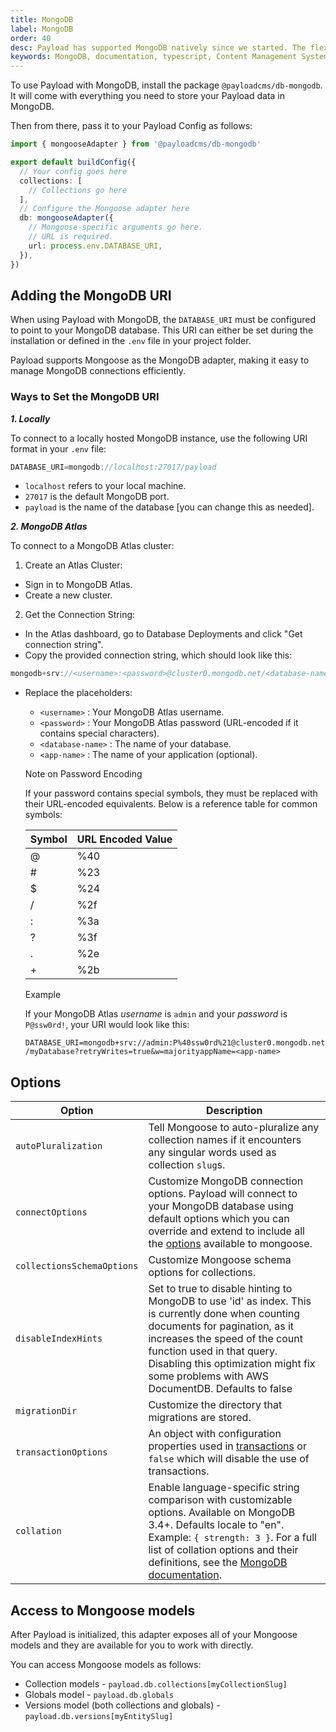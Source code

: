```yaml
---
title: MongoDB
label: MongoDB
order: 40
desc: Payload has supported MongoDB natively since we started. The flexible nature of MongoDB lends itself well to Payload's powerful fields.
keywords: MongoDB, documentation, typescript, Content Management System, cms, headless, javascript, node, react, nextjs
---
```


To use Payload with MongoDB, install the package `@payloadcms/db-mongodb`. It will come with everything you need to
store your Payload data in MongoDB.

Then from there, pass it to your Payload Config as follows:

```ts
import { mongooseAdapter } from '@payloadcms/db-mongodb'

export default buildConfig({
  // Your config goes here
  collections: [
    // Collections go here
  ],
  // Configure the Mongoose adapter here
  db: mongooseAdapter({
    // Mongoose-specific arguments go here.
    // URL is required.
    url: process.env.DATABASE_URI,
  }),
})
```

## Adding the MongoDB URI
When using Payload with MongoDB, the ``DATABASE_URI`` must be configured to point to your MongoDB database. This URI can either be set during the installation or defined in the ``.env`` file in your project folder.

Payload supports Mongoose as the MongoDB adapter, making it easy to manage MongoDB connections efficiently. 

### **Ways to Set the MongoDB URI**

***1. Locally***

To connect to a locally hosted MongoDB instance, use the following URI format in your `.env` file:

```ts
DATABASE_URI=mongodb://localhost:27017/payload
```

- `localhost` refers to your local machine.
- `27017` is the default MongoDB port.
- `payload` is the name of the database [you can change this as needed].

***2. MongoDB Atlas***

To connect to a MongoDB Atlas cluster:

1. Create an Atlas Cluster:
- Sign in to MongoDB Atlas.
- Create a new cluster.

2. Get the Connection String:
- In the Atlas dashboard, go to Database Deployments and click "Get connection string".
- Copy the provided connection string, which should look like this:
```ts
mongodb+srv://<username>:<password>@cluster0.mongodb.net/<database-name>?retryWrites=true&w=majority&appName=<app-name>
```
- Replace the placeholders:
  - `<username>` : Your MongoDB Atlas username.
  - `<password>` : Your MongoDB Atlas password (URL-encoded if it contains special characters).
  - `<database-name>` : The name of your database.
  - `<app-name>` : The name of your application (optional).

  Note on Password Encoding

  If your password contains special symbols, they must be replaced with their URL-encoded equivalents. Below is a reference table for common symbols:

  | Symbol                      | URL Encoded Value                 |
  | --------------------------- | --------------------------------- |  
  | @                           | %40                               |
  | #                           | %23                               |
  | $                           | %24                               |
  | /                           | %2f                               |
  | :                           | %3a                               |
  | ?                           | %3f                               |
  | .                           | %2e                               |
  | +                           | %2b                               |

  Example

  If your MongoDB Atlas *username* is `admin` and your *password* is `P@ssw0rd!`, your URI would look like this:

  `DATABASE_URI=mongodb+srv://admin:P%40ssw0rd%21@cluster0.mongodb.net/myDatabase?retryWrites=true&w=majorityappName=<app-name>`


## Options

| Option                     | Description                                                                                                                                                                                                                                                                                                  |
| -------------------------- | ------------------------------------------------------------------------------------------------------------------------------------------------------------------------------------------------------------------------------------------------------------------------------------------------------------ |
| `autoPluralization`        | Tell Mongoose to auto-pluralize any collection names if it encounters any singular words used as collection `slug`s.                                                                                                                                                                                         |
| `connectOptions`           | Customize MongoDB connection options. Payload will connect to your MongoDB database using default options which you can override and extend to include all the [options](https://mongoosejs.com/docs/connections.html#options) available to mongoose.                                                        |
| `collectionsSchemaOptions` | Customize Mongoose schema options for collections.                                                                                                                                                                                                                                                                                                             |
| `disableIndexHints`        | Set to true to disable hinting to MongoDB to use 'id' as index. This is currently done when counting documents for pagination, as it increases the speed of the count function used in that query. Disabling this optimization might fix some problems with AWS DocumentDB. Defaults to false                |
| `migrationDir`             | Customize the directory that migrations are stored.                                                                                                                                                                                                                                                          |
| `transactionOptions`       | An object with configuration properties used in [transactions](https://www.mongodb.com/docs/manual/core/transactions/) or `false` which will disable the use of transactions.                                                                                                                                |
| `collation`                | Enable language-specific string comparison with customizable options. Available on MongoDB 3.4+. Defaults locale to "en". Example: `{ strength: 3 }`. For a full list of collation options and their definitions, see the [MongoDB documentation](https://www.mongodb.com/docs/manual/reference/collation/). |

## Access to Mongoose models

After Payload is initialized, this adapter exposes all of your Mongoose models and they are available for you to work
with directly.

You can access Mongoose models as follows:

- Collection models - `payload.db.collections[myCollectionSlug]`
- Globals model - `payload.db.globals`
- Versions model (both collections and globals) - `payload.db.versions[myEntitySlug]`
